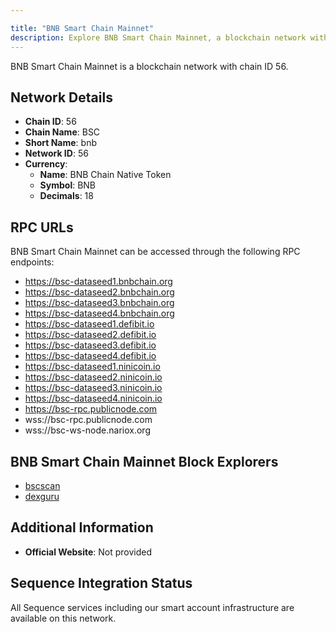 ```yaml
---

title: "BNB Smart Chain Mainnet"
description: Explore BNB Smart Chain Mainnet, a blockchain network with chain ID 56. Learn about its native currency, BNB Chain Native Token, and how to interact with the network.
---
```




BNB Smart Chain Mainnet is a blockchain network with chain ID 56.

## Network Details

- **Chain ID**: 56
- **Chain Name**: BSC
- **Short Name**: bnb
- **Network ID**: 56
- **Currency**: 
  - **Name**: BNB Chain Native Token
  - **Symbol**: BNB
  - **Decimals**: 18

## RPC URLs

BNB Smart Chain Mainnet can be accessed through the following RPC endpoints:

- https://bsc-dataseed1.bnbchain.org
- https://bsc-dataseed2.bnbchain.org
- https://bsc-dataseed3.bnbchain.org
- https://bsc-dataseed4.bnbchain.org
- https://bsc-dataseed1.defibit.io
- https://bsc-dataseed2.defibit.io
- https://bsc-dataseed3.defibit.io
- https://bsc-dataseed4.defibit.io
- https://bsc-dataseed1.ninicoin.io
- https://bsc-dataseed2.ninicoin.io
- https://bsc-dataseed3.ninicoin.io
- https://bsc-dataseed4.ninicoin.io
- https://bsc-rpc.publicnode.com
- wss://bsc-rpc.publicnode.com
- wss://bsc-ws-node.nariox.org

## BNB Smart Chain Mainnet Block Explorers

- [bscscan](https://bscscan.com)
- [dexguru](https://bnb.dex.guru)

## Additional Information

- **Official Website**: Not provided

## Sequence Integration Status

All Sequence services including our smart account infrastructure are available on this network.
